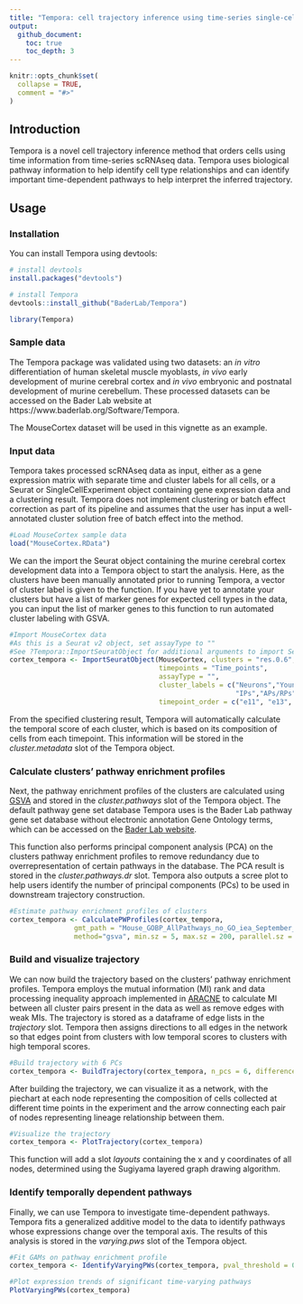 ```yaml
---
title: "Tempora: cell trajectory inference using time-series single-cell RNA sequencing data"
output: 
  github_document:
    toc: true
    toc_depth: 3
---
```


```r
knitr::opts_chunk$set(
  collapse = TRUE,
  comment = "#>"
)
```

## Introduction

Tempora is a novel cell trajectory inference method that orders cells using time information from time-series scRNAseq data.  Tempora uses biological pathway information to help identify cell type relationships and can identify important time-dependent pathways to help interpret the inferred trajectory. 

## Usage

### Installation

You can install Tempora using devtools:

```r
# install devtools
install.packages("devtools")

# install Tempora
devtools::install_github("BaderLab/Tempora")

library(Tempora)

```

### Sample data

The Tempora package was validated using two datasets: an _in vitro_ differentiation of human skeletal muscle myoblasts, _in vivo_ early development of murine cerebral cortex and _in vivo_ embryonic and postnatal development of murine cerebellum. These processed datasets can be accessed on the Bader Lab website at https://www.baderlab.org/Software/Tempora.

The MouseCortex dataset will be used in this vignette as an example.

### Input data

Tempora takes processed scRNAseq data as input, either as a gene expression matrix with separate time and cluster labels for all cells, or a Seurat or SingleCellExperiment object containing gene expression data and a clustering result. Tempora does not implement clustering or batch effect correction as part of its pipeline and assumes that the user has input a well-annotated cluster solution free of batch effect into the method.

```r
#Load MouseCortex sample data
load("MouseCortex.RData")
```

We can the import the Seurat object containing the murine cerebral cortex development data into a Tempora object to start the analysis. Here, as the clusters have been manually annotated prior to running Tempora, a vector of cluster label is given to the function. If you have yet to annotate your clusters but have a list of marker genes for expected cell types in the data, you can input the list of marker genes to this function to run automated cluster labeling with GSVA.

```r
#Import MouseCortex data 
#As this is a Seurat v2 object, set assayType to ""
#See ?Tempora::ImportSeuratObject for additional arguments to import Seurat v3 or SingleCellExperiment obbjects
cortex_tempora <- ImportSeuratObject(MouseCortex, clusters = "res.0.6",
                                     timepoints = "Time_points", 
                                     assayType = "",
                                     cluster_labels = c("Neurons","Young neurons","APs/RPs",
                                                        "IPs","APs/RPs", "Young neurons", "IPs"),
                                     timepoint_order = c("e11", "e13", "e15", "e17"))
```

From the specified clustering result, Tempora will automatically calculate the temporal score of each cluster, which is based on its composition of cells from each timepoint. This information will be stored in the _cluster.metadata_ slot of the Tempora object.

### Calculate clusters' pathway enrichment profiles

Next, the pathway enrichment profiles of the clusters are calculated using [GSVA](https://bmcbioinformatics.biomedcentral.com/articles/10.1186/1471-2105-14-7) and stored in the _cluster.pathways_ slot of the Tempora object. The default pathway gene set database Tempora uses is the Bader Lab pathway gene set database without electronic annotation Gene Ontology terms, which can be accessed on the [Bader Lab website](http://download.baderlab.org/EM_Genesets/current_release/). 

This function also performs principal component analysis (PCA) on the clusters pathway enrichment profiles to remove redundancy due to overrepresentation of certain pathways in the database. The PCA result is stored in the _cluster.pathways.dr_ slot. Tempora also outputs a scree plot to help users identify the number of principal components (PCs) to be used in downstream trajectory construction. 

```r
#Estimate pathway enrichment profiles of clusters
cortex_tempora <- CalculatePWProfiles(cortex_tempora, 
                gmt_path = "Mouse_GOBP_AllPathways_no_GO_iea_September_01_2019_symbol.gmt",
                method="gsva", min.sz = 5, max.sz = 200, parallel.sz = 1)
```

### Build and visualize trajectory 

We can now build the trajectory based on the clusters' pathway enrichment profiles. Tempora employs the mutual information (MI) rank and data processing inequality  approach implemented in [ARACNE](https://bmcbioinformatics.biomedcentral.com/articles/10.1186/1471-2105-7-S1-S7) to calculate MI between all cluster pairs present in the data as well as remove edges with weak MIs. The trajectory is stored as a dataframe of edge lists in the _trajectory_ slot. Tempora then assigns directions to all edges in the network so that edges point from clusters with low temporal scores to clusters with high temporal scores. 

```r
#Build trajectory with 6 PCs 
cortex_tempora <- BuildTrajectory(cortex_tempora, n_pcs = 6, difference_threshold = 0.01)

```

After building the trajectory, we can visualize it as a network, with the piechart at each node representing the composition of cells collected at different time points in the experiment and the arrow connecting each pair of nodes representing lineage relationship between them.

```r
#Visualize the trajectory
cortex_tempora <- PlotTrajectory(cortex_tempora)
```

This function will add a slot _layouts_ containing the x and y coordinates of all nodes, determined using the Sugiyama layered graph drawing algorithm.

### Identify temporally dependent pathways

Finally, we can use Tempora to investigate time-dependent pathways. Tempora fits a generalized additive model to the data to identify pathways whose expressions change over the temporal axis. The results of this analysis is stored in the _varying.pws_ slot of the Tempora object.

```r
#Fit GAMs on pathway enrichment profile
cortex_tempora <- IdentifyVaryingPWs(cortex_tempora, pval_threshold = 0.05)

#Plot expression trends of significant time-varying pathways
PlotVaryingPWs(cortex_tempora)
```




